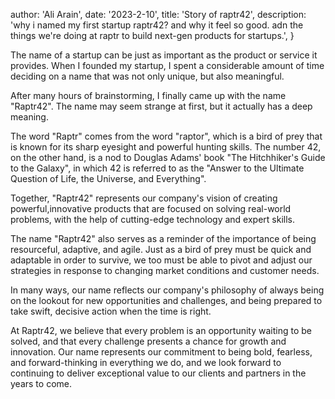 
  author: 'Ali Arain',
  date: '2023-2-10',
  title: 'Story of raptr42',
  description:
    'why i named my first startup raptr42? and why it feel so good. adn the things we're doing at raptr to build next-gen products for startups.',
}



The name of a startup can be just as important as the product or service it provides. When I founded my startup, I spent a considerable amount of time deciding on a name that was not only unique, but also meaningful.

After many hours of brainstorming, I finally came up with the name "Raptr42". The name may seem strange at first, but it actually has a deep meaning.

The word "Raptr" comes from the word "raptor", which is a bird of prey that is known for its sharp eyesight and powerful hunting skills. The number 42, on the other hand, is a nod to Douglas Adams' book "The Hitchhiker's Guide to the Galaxy", in which 42 is referred to as the "Answer to the Ultimate Question of Life, the Universe, and Everything".

Together, "Raptr42" represents our company's vision of creating powerful,innovative products that are focused on solving real-world problems, with the help of cutting-edge technology and expert skills.

The name "Raptr42" also serves as a reminder of the importance of being resourceful, adaptive, and agile. Just as a bird of prey must be quick and adaptable in order to survive, we too must be able to pivot and adjust our strategies in response to changing market conditions and customer needs.

In many ways, our name reflects our company's philosophy of always being on the lookout for new opportunities and challenges, and being prepared to take swift, decisive action when the time is right.

At Raptr42, we believe that every problem is an opportunity waiting to be solved, and that every challenge presents a chance for growth and innovation. Our name represents our commitment to being bold, fearless, and forward-thinking in everything we do, and we look forward to continuing to deliver exceptional value to our clients and partners in the years to come.